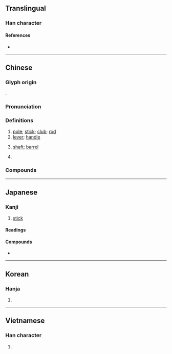 {{character info/new}}
{{also|杆}}
==Translingual==

===Han character===
{{Han char|rn=75|rad=木|as=07|sn=11|four=46941|canj=DAMJ|ids=⿰木旱}}

====References====
* {{Han ref|kx=0527.230|dkj=14823|dj=0916.160|hdz=21213.020|uh=687F|ud=26751|bh=B1EC|bd=45548}}

----

==Chinese==
{{zh-forms|s=杆}}

===Glyph origin===
{{Han etym}}
{{Han compound|木|旱|c1=s|c2=p|ls=psc}}.

===Pronunciation===
{{zh-pron
|m=gǎn,er=y
|c=gon1,gon2,gon3
|mn=kan/tw:koáiⁿ
|w=2koe
|mc=
|oc=y
|cat=n,cls
}}

===Definitions===
{{zh-hanzi}}

# [[pole]]; [[stick]]; [[club]]; [[rod]]
# [[lever]]; [[handle]]
#: {{zh-x|操縱桿{gǎn}|joystick}}
#: {{zh-x|手-剎{shā}車-桿{gǎn} 已 磨損。|The hand-brake '''lever''' is worn out.}}
# [[shaft]]; [[barrel]]
#: {{zh-x|槍桿{gǎn}|gun '''barrel'''}}
# {{zh-classifier|[[long]], [[cylindrical]] objects, such as [[gun]]s}}

===Compounds===
{{zh-der|二桿子|光桿司令|巴氏桿菌|布氏桿菌|保險桿|光桿兒|大腸桿菌|拉桿子|桿弟|棒狀桿菌|拿槍桿|推桿|清桿運動|桿秤|槓桿|槓桿定律|控制桿|抱大足桿|桿菌|桿撥|槍桿子|痢疾桿菌|秤桿|桿兒|桿兒上的|測桿|煙袋桿兒|杈桿兒|白桿兵|桿棒|標準桿|打槳桿|拿筆桿|桿錐|旗桿|腰桿子|肉毒桿菌|電線桿|筆桿|鎗桿|電桿|耍筆桿}}

----

==Japanese==

===Kanji===
{{ja-kanji|rs=木07}}

# [[stick]]

====Readings====
{{ja-readings|goon=かん|kanon=かん|kun=てこ}}

====Compounds====
{{der-top|Compounds}}
* {{ja-r|操縦桿|そうじゅうかん|{{lb|ja|aviation|nocat=1}} [[control]] [[stick]]}}
{{der-bottom}}

----

==Korean==

===Hanja===
{{ko-hanja|hangeul=한|eumhun=|rv=han|mr=han|y=han}}

# {{defn|lang=ko|sort=木07}}

----

==Vietnamese==

===Han character===
{{vi-hantu|[[cán]]|rs=木07}}

# {{defn|lang=vi|sort=木07}}